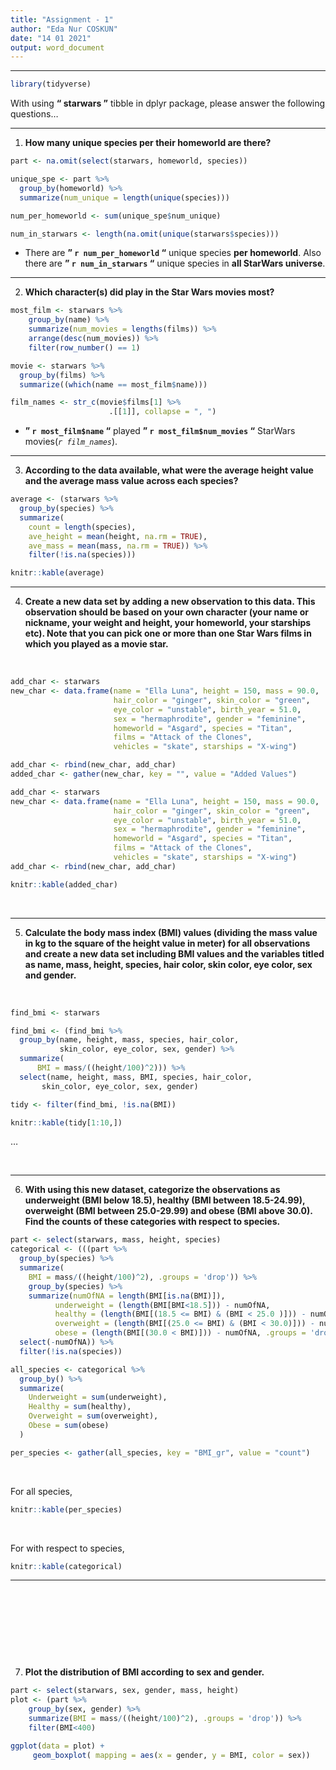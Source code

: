 ```yaml
---
title: "Assignment - 1"
author: "Eda Nur COSKUN"
date: "14 01 2021"
output: word_document
---
```


****

```r
library(tidyverse)
```

With using **“ starwars ”** tibble in dplyr package, please answer the following questions...

****

1. **How many unique species per their homeworld are there?**

```r
part <- na.omit(select(starwars, homeworld, species))

unique_spe <- part %>%
  group_by(homeworld) %>%
  summarize(num_unique = length(unique(species)))

num_per_homeworld <- sum(unique_spe$num_unique)

num_in_starwars <- length(na.omit(unique(starwars$species)))
```

   + There are **" `r num_per_homeworld` "** unique species **per homeworld**. Also there are **" `r num_in_starwars` "** unique species in **all StarWars universe**.

****

2. **Which character(s) did play in the Star Wars movies most?**

```r
most_film <- starwars %>%
    group_by(name) %>%
    summarize(num_movies = lengths(films)) %>%
    arrange(desc(num_movies)) %>%
    filter(row_number() == 1)

movie <- starwars %>%
  group_by(films) %>%
  summarize((which(name == most_film$name)))

film_names <- str_c(movie$films[1] %>%
                      .[[1]], collapse = ", ")
```

   + **" `r most_film$name` "** played **" `r most_film$num_movies` "** StarWars movies(*`r film_names`*).

****

3. **According to the data available, what were the average height value and the average mass value across each species?**

```r
average <- (starwars %>%
  group_by(species) %>%
  summarize(
    count = length(species),
    ave_height = mean(height, na.rm = TRUE),
    ave_mass = mean(mass, na.rm = TRUE)) %>%
    filter(!is.na(species)))
```

```r
knitr::kable(average)
```

****

4. **Create a new data set by adding a new observation to this data. This observation should be based on your own character (your name or nickname, your weight and height, your homeworld, your starships etc). Note that you can pick one or more than one Star Wars films in which you played as a movie star.**

<br>

```r
add_char <- starwars
new_char <- data.frame(name = "Ella Luna", height = 150, mass = 90.0, 
                       hair_color = "ginger", skin_color = "green", 
                       eye_color = "unstable", birth_year = 51.0, 
                       sex = "hermaphrodite", gender = "feminine", 
                       homeworld = "Asgard", species = "Titan", 
                       films = "Attack of the Clones", 
                       vehicles = "skate", starships = "X-wing")

add_char <- rbind(new_char, add_char)
added_char <- gather(new_char, key = "", value = "Added Values")
```

```r
add_char <- starwars
new_char <- data.frame(name = "Ella Luna", height = 150, mass = 90.0, 
                       hair_color = "ginger", skin_color = "green", 
                       eye_color = "unstable", birth_year = 51.0, 
                       sex = "hermaphrodite", gender = "feminine", 
                       homeworld = "Asgard", species = "Titan", 
                       films = "Attack of the Clones", 
                       vehicles = "skate", starships = "X-wing")
add_char <- rbind(new_char, add_char)
```

```r
knitr::kable(added_char)
```

<br>

****

5.	**Calculate the body mass index (BMI) values (dividing the mass value in kg to the square of the height value in meter) for all observations and create a new data set including BMI values and the variables titled as name, mass, height, species, hair color, skin color, eye color, sex and gender.**

<br>

```r
find_bmi <- starwars

find_bmi <- (find_bmi %>%
  group_by(name, height, mass, species, hair_color, 
           skin_color, eye_color, sex, gender) %>%
  summarize(
      BMI = mass/((height/100)^2))) %>%
  select(name, height, mass, BMI, species, hair_color, 
       skin_color, eye_color, sex, gender)

tidy <- filter(find_bmi, !is.na(BMI))
```

```r
knitr::kable(tidy[1:10,])
```
...

<br>

****

6.	**With using this new dataset, categorize the observations as underweight (BMI below 18.5), healthy (BMI between 18.5-24.99), overweight (BMI between 25.0-29.99) and obese (BMI above 30.0). Find the counts of these categories with respect to species. ** 

```r
part <- select(starwars, mass, height, species)
categorical <- (((part %>%
  group_by(species) %>%
  summarize(
    BMI = mass/((height/100)^2), .groups = 'drop')) %>%
    group_by(species) %>%
    summarize(numOfNA = length(BMI[is.na(BMI)]),
          underweight = (length(BMI[BMI<18.5])) - numOfNA,
          healthy = (length(BMI[(18.5 <= BMI) & (BMI < 25.0 )])) - numOfNA,
          overweight = (length(BMI[(25.0 <= BMI) & (BMI < 30.0)])) - numOfNA,
          obese = (length(BMI[(30.0 < BMI)])) - numOfNA, .groups = 'drop')) %>%
  select(-numOfNA)) %>%
  filter(!is.na(species))

all_species <- categorical %>%
  group_by() %>%
  summarize(
    Underweight = sum(underweight),
    Healthy = sum(healthy),
    Overweight = sum(overweight),
    Obese = sum(obese)
  )

per_species <- gather(all_species, key = "BMI_gr", value = "count")
```
 
<br>

  For all species,

```r
knitr::kable(per_species)
```

<br>

  For with respect to species,

```r
knitr::kable(categorical)
```

****

<br>

<br>

<br>

<br>


7.	**Plot the distribution of BMI according to sex and gender.**

```r
part <- select(starwars, sex, gender, mass, height)
plot <- (part %>%
    group_by(sex, gender) %>%
    summarize(BMI = mass/((height/100)^2), .groups = 'drop')) %>%
    filter(BMI<400)

ggplot(data = plot) +
     geom_boxplot( mapping = aes(x = gender, y = BMI, color = sex))
```





















